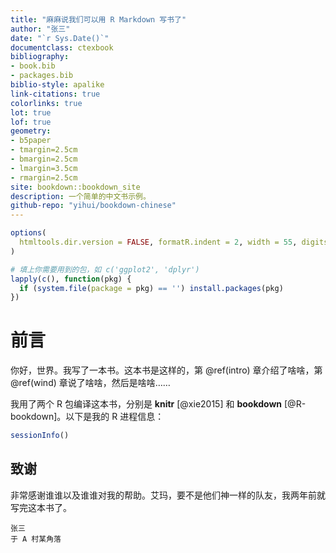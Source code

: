 ```yaml
--- 
title: "麻麻说我们可以用 R Markdown 写书了"
author: "张三"
date: "`r Sys.Date()`"
documentclass: ctexbook
bibliography:
- book.bib
- packages.bib
biblio-style: apalike
link-citations: true
colorlinks: true
lot: true
lof: true
geometry:
- b5paper
- tmargin=2.5cm
- bmargin=2.5cm
- lmargin=3.5cm
- rmargin=2.5cm
site: bookdown::bookdown_site
description: 一个简单的中文书示例。
github-repo: "yihui/bookdown-chinese"
---
```


```r
options(
  htmltools.dir.version = FALSE, formatR.indent = 2, width = 55, digits = 4
)

# 填上你需要用到的包，如 c('ggplot2', 'dplyr')
lapply(c(), function(pkg) {
  if (system.file(package = pkg) == '') install.packages(pkg)
})
```

# 前言 {-}

你好，世界。我写了一本书。这本书是这样的，第 \@ref(intro) 章介绍了啥啥，第 \@ref(wind) 章说了啥啥，然后是啥啥……

我用了两个 R 包编译这本书，分别是 **knitr**\index{knitr} [@xie2015] 和 **bookdown**\index{bookdown} [@R-bookdown]。以下是我的 R 进程信息：

```r
sessionInfo()
```

## 致谢 {-}

非常感谢谁谁以及谁谁对我的帮助。艾玛，要不是他们神一样的队友，我两年前就写完这本书了。

```block2
张三  
于 A 村某角落
```

